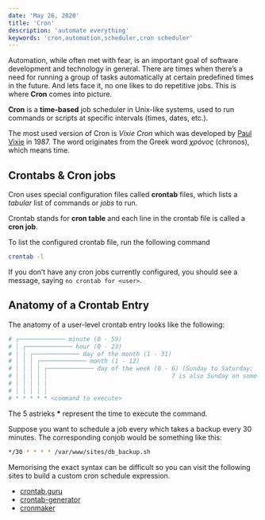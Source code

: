 ```yaml
---
date: 'May 26, 2020'
title: 'Cron'
description: 'automate everything'
keywords: 'cron,automation,scheduler,cron scheduler'
---
```


Automation, while often met with fear, is an important goal of software development and technology in general.
There are times when there’s a need for running a group of tasks automatically at certain predefined times in the future.
And lets face it, no one likes to do repetitive jobs. This is where **Cron** comes into picture.

**Cron** is a **time-based** job scheduler in Unix-like systems, used to run commands or scripts at specific intervals (times, dates, etc.).

The most used version of Cron is _Vixie Cron_ which was developed by [Paul Vixie](https://en.wikipedia.org/wiki/Paul_Vixie) in 1987. The word originates from the Greek word _χρόνος_ (chronos), which means time.

## Crontabs & Cron jobs

Cron uses special configuration files called **crontab** files, which lists a _tabular_ list of commands or _jobs_ to run.

Crontab stands for **cron table** and each line in the crontab file is called a **cron job**.

To list the configured crontab file, run the following command

```bash
crontab -l
```

If you don’t have any cron jobs currently configured, you should see a message, saying `no crontab for <user>`.

## Anatomy of a Crontab Entry

The anatomy of a user-level crontab entry looks like the following:

```bash
# ┌───────────── minute (0 - 59)
# │ ┌───────────── hour (0 - 23)
# │ │ ┌───────────── day of the month (1 - 31)
# │ │ │ ┌───────────── month (1 - 12)
# │ │ │ │ ┌───────────── day of the week (0 - 6) (Sunday to Saturday;
# │ │ │ │ │                                   7 is also Sunday on some systems)
# │ │ │ │ │
# │ │ │ │ │
# * * * * * <command to execute>
```

The 5 astrieks **\*** represent the time to execute the command.

Suppose you want to schedule a job every which takes a backup every 30 minutes. The corresponding conjob would be something like this:

```bash
*/30 * * * * /var/www/sites/db_backup.sh
```

Memorising the exact syntax can be difficult so you can visit the following sites to build a custom cron schedule expression.

- [crontab.guru](https://crontab.guru/)
- [crontab-generator](https://crontab-generator.org/)
- [cronmaker](http://www.cronmaker.com/)
